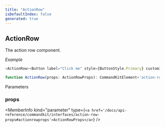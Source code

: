 ```yaml
---
title: "ActionRow"
isDefaultIndex: false
generated: true
---
```



<!-- This file was generated from the CommandKit source. Do not modify. Instead, re-run the "docgen" script -->


## ActionRow

<GenerationInfo sourceFile="packages/commandkit/src/components/interactive/action-row/ActionRow.ts" sourceLine="17" packageName="commandkit" />

The action row component.



*Example*

```ts
<ActionRow><Button label="Click me" style={ButtonStyle.Primary} customId="click_me" /></ActionRow>
```

```ts title="Signature"
function ActionRow(props: ActionRowProps): CommandKitElement<'action-row'>
```
Parameters

### props

<MemberInfo kind="parameter" type={`<a href='/docs/api-reference/commandkit/interfaces/action-row-props#actionrowprops'>ActionRowProps</a>`} />


